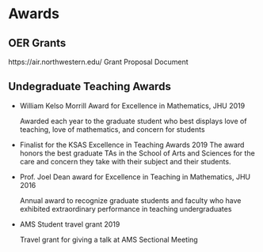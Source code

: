 # Awards 

## OER Grants
https://air.northwestern.edu/
Grant Proposal Document

## Undegraduate Teaching Awards

- William Kelso Morrill Award for Excellence in Mathematics, JHU 2019
  
  Awarded each year to the graduate student who best displays love of teaching, love of mathematics, and concern for students
- Finalist for the KSAS Excellence in Teaching Awards 2019
  The award honors the best graduate TAs in the School of Arts and Sciences for the care and concern they take with their subject and their students.

- Prof. Joel Dean award for Excellence in Teaching in Mathematics, JHU 2016
  
  Annual award to recognize graduate students and faculty who have exhibited extraordinary performance in teaching undergraduates

- AMS Student travel grant 2019
  
  Travel grant for giving a talk at AMS Sectional Meeting
